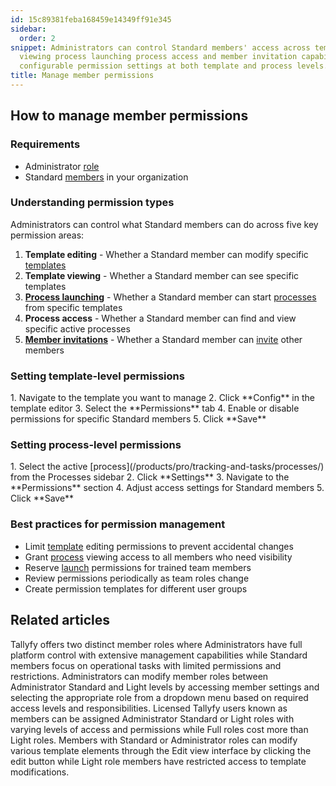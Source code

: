 ```yaml
---
id: 15c89381feba168459e14349ff91e345
sidebar:
  order: 2
snippet: Administrators can control Standard members' access across template editing
  viewing process launching process access and member invitation capabilities through
  configurable permission settings at both template and process levels.
title: Manage member permissions
---
```



## How to manage member permissions

### Requirements
- Administrator [role](/products/pro/documenting/members/)
- Standard [members](/products/pro/documenting/members/) in your organization

### Understanding permission types

Administrators can control what Standard members can do across five key permission areas:

1. **Template editing** - Whether a Standard member can modify specific [templates](/products/pro/documenting/templates/)
2. **Template viewing** - Whether a Standard member can see specific templates
3. **[Process launching](/products/pro/launching/)** - Whether a Standard member can start [processes](/products/pro/tracking-and-tasks/processes/) from specific templates
4. **Process access** - Whether a Standard member can find and view specific active processes
5. **[Member invitations](/products/pro/documenting/members/how-to-invite-and-activate-members-on-tallyfy/)** - Whether a Standard member can [invite](/products/pro/documenting/members/how-to-invite-and-activate-members-on-tallyfy/) other members

### Setting template-level permissions

<Steps>
1. Navigate to the template you want to manage
2. Click **Config** in the template editor
3. Select the **Permissions** tab
4. Enable or disable permissions for specific Standard members
5. Click **Save**
</Steps>

### Setting process-level permissions

<Steps>
1. Select the active [process](/products/pro/tracking-and-tasks/processes/) from the Processes sidebar
2. Click **Settings**
3. Navigate to the **Permissions** section
4. Adjust access settings for Standard members
5. Click **Save**
</Steps>

### Best practices for permission management

- Limit [template](/products/pro/documenting/templates/) editing permissions to prevent accidental changes
- Grant [process](/products/pro/tracking-and-tasks/processes/) viewing access to all members who need visibility
- Reserve [launch](/products/pro/launching/) permissions for trained team members
- Review permissions periodically as team roles change
- Create permission templates for different user groups


## Related articles
<CardGrid>
<LinkTitleCard header="<b>Members > Standard and Admin members</b>" href="/products/pro/documenting/members/standard-admin-members/" > Tallyfy offers two distinct member roles where Administrators have full platform control with extensive management capabilities while Standard members focus on operational tasks with limited permissions and restrictions. </LinkTitleCard>
<LinkTitleCard header="<b>Members > Change the role of a member</b>" href="/products/pro/documenting/members/how-can-i-change-a-members-role-in-tallyfy/" > Administrators can modify member roles between Administrator Standard and Light levels by accessing member settings and selecting the appropriate role from a dropdown menu based on required access levels and responsibilities. </LinkTitleCard>
<LinkTitleCard header="<b>Documenting > Members</b>" href="/products/pro/documenting/members/" > Licensed Tallyfy users known as members can be assigned Administrator Standard or Light roles with varying levels of access and permissions while Full roles cost more than Light roles. </LinkTitleCard>
<LinkTitleCard header="<b>Templates > Edit a template</b>" href="/products/pro/documenting/templates/edit-templates/" > Members with Standard or Administrator roles can modify various template elements through the Edit view interface by clicking the edit button while Light role members have restricted access to template modifications. </LinkTitleCard>
</CardGrid>